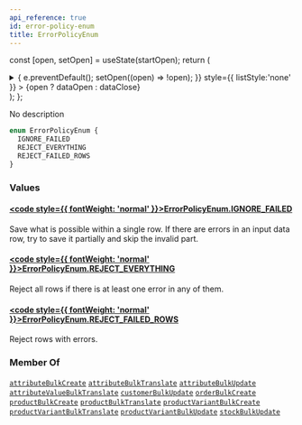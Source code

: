 ```yaml
---
api_reference: true
id: error-policy-enum
title: ErrorPolicyEnum
---
```






const [open, setOpen] = useState(startOpen);
return (
<details {...(open ? { open: true } : {})} className="details" style={{ border:'none', boxShadow:'none', background:'var(--ifm-background-color)' }}>
<summary
onClick={(e) => {
e.preventDefault();
setOpen((open) => !open);
}}
style={{ listStyle:'none' }} >
{open ? dataOpen : dataClose}
</summary>
{open && children}
</details>
);
};

No description

```graphql
enum ErrorPolicyEnum {
  IGNORE_FAILED
  REJECT_EVERYTHING
  REJECT_FAILED_ROWS
}
```

### Values

#### [<code style={{ fontWeight: 'normal' }}>ErrorPolicyEnum.<b>IGNORE_FAILED</b></code>](#)

Save what is possible within a single row. If there are errors in an input data row, try to save it partially and skip the invalid part.

#### [<code style={{ fontWeight: 'normal' }}>ErrorPolicyEnum.<b>REJECT_EVERYTHING</b></code>](#)

Reject all rows if there is at least one error in any of them.

#### [<code style={{ fontWeight: 'normal' }}>ErrorPolicyEnum.<b>REJECT_FAILED_ROWS</b></code>](#)

Reject rows with errors.

### Member Of

[`attributeBulkCreate`](../../../api-reference/attributes/mutations/attribute-bulk-create.mdx) <Badge class="badge badge--secondary" text="mutation"/><Bullet />[`attributeBulkTranslate`](../../../api-reference/attributes/mutations/attribute-bulk-translate.mdx) <Badge class="badge badge--secondary" text="mutation"/><Bullet />[`attributeBulkUpdate`](../../../api-reference/attributes/mutations/attribute-bulk-update.mdx) <Badge class="badge badge--secondary" text="mutation"/><Bullet />[`attributeValueBulkTranslate`](../../../api-reference/attributes/mutations/attribute-value-bulk-translate.mdx) <Badge class="badge badge--secondary" text="mutation"/><Bullet />[`customerBulkUpdate`](../../../api-reference/users/mutations/customer-bulk-update.mdx) <Badge class="badge badge--secondary" text="mutation"/><Bullet />[`orderBulkCreate`](../../../api-reference/orders/mutations/order-bulk-create.mdx) <Badge class="badge badge--secondary" text="mutation"/><Bullet />[`productBulkCreate`](../../../api-reference/products/mutations/product-bulk-create.mdx) <Badge class="badge badge--secondary" text="mutation"/><Bullet />[`productBulkTranslate`](../../../api-reference/products/mutations/product-bulk-translate.mdx) <Badge class="badge badge--secondary" text="mutation"/><Bullet />[`productVariantBulkCreate`](../../../api-reference/products/mutations/product-variant-bulk-create.mdx) <Badge class="badge badge--secondary" text="mutation"/><Bullet />[`productVariantBulkTranslate`](../../../api-reference/products/mutations/product-variant-bulk-translate.mdx) <Badge class="badge badge--secondary" text="mutation"/><Bullet />[`productVariantBulkUpdate`](../../../api-reference/products/mutations/product-variant-bulk-update.mdx) <Badge class="badge badge--secondary" text="mutation"/><Bullet />[`stockBulkUpdate`](../../../api-reference/products/mutations/stock-bulk-update.mdx) <Badge class="badge badge--secondary" text="mutation"/>
